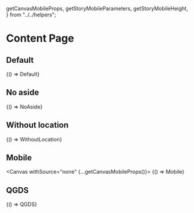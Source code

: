 
  getCanvasMobileProps,
  getStoryMobileParameters,
  getStoryMobileHeight,
} from "../../helpers";


<Meta title="Templates/ContentPage" />

# Content Page

## Default

<Canvas sourceState="close">
  <Story name="Default">{() => Default}</Story>
</Canvas>

## No aside

<Canvas sourceState="close">
  <Story name="NoAside">{() => NoAside}</Story>
</Canvas>

## Without location

<Canvas sourceState="close">
  <Story name="WithoutLocation">{() => WithoutLocation}</Story>
</Canvas>

## Mobile

<Canvas withSource="none" {...getCanvasMobileProps()}>
  <Story name="Mobile" parameters={getStoryMobileParameters()} height={getStoryMobileHeight()}>
    {() => Mobile}
  </Story>
</Canvas>

## QGDS

<Canvas sourceState="close">
  <Story name="QGDS">{() => QGDS}</Story>
</Canvas>
